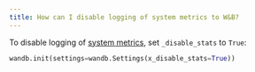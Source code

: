 ```yaml
---
title: How can I disable logging of system metrics to W&B?
---
```


To disable logging of [system metrics](/ref/python/experiments/system-metrics/), set `_disable_stats` to `True`:

```python
wandb.init(settings=wandb.Settings(x_disable_stats=True))
```
